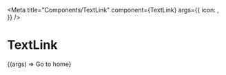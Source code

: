 
<Meta
  title="Components/TextLink"
  component={TextLink}
  args={{
    icon: <HiArrowLeft />,
  }}
/>

# TextLink

<Canvas>
  <Story name="TextLink">
    {(args) => <TextLink {...args}>Go to home</TextLink>}
  </Story>
</Canvas>
